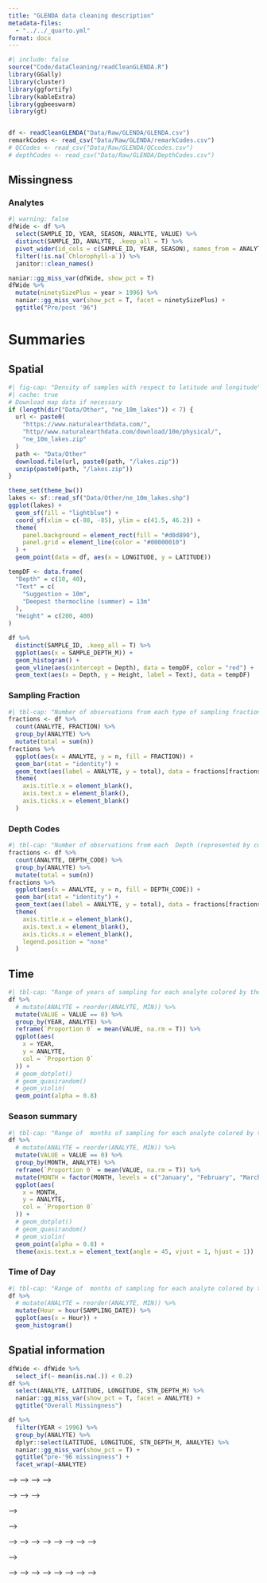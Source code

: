 ```yaml
---
title: "GLENDA data cleaning description"
metadata-files:
  - "../../_quarto.yml"
format: docx
---
```


```r
#| include: false
source("Code/dataCleaning/readCleanGLENDA.R")
library(GGally)
library(cluster)
library(ggfortify)
library(kableExtra)
library(ggbeeswarm)
library(gt)


df <- readCleanGLENDA("Data/Raw/GLENDA/GLENDA.csv")
remarkCodes <- read_csv("Data/Raw/GLENDA/remarkCodes.csv")
# QCCodes <- read_csv("Data/Raw/GLENDA/QCcodes.csv")
# depthCodes <- read_csv("Data/Raw/GLENDA/DepthCodes.csv")
```




## Missingness

### Analytes

```r
#| warning: false
dfWide <- df %>%
  select(SAMPLE_ID, YEAR, SEASON, ANALYTE, VALUE) %>%
  distinct(SAMPLE_ID, ANALYTE, .keep_all = T) %>%
  pivot_wider(id_cols = c(SAMPLE_ID, YEAR, SEASON), names_from = ANALYTE, values_from = VALUE) %>%
  filter(!is.na(`Chlorophyll-a`)) %>%
  janitor::clean_names()

naniar::gg_miss_var(dfWide, show_pct = T)
dfWide %>%
  mutate(ninetySizePlus = year > 1996) %>%
  naniar::gg_miss_var(show_pct = T, facet = ninetySizePlus) +
  ggtitle("Pre/post '96")
```

# Summaries
## Spatial 
```r
#| fig-cap: "Density of samples with respect to latitude and longitude"
#| cache: true
# Download map data if necessary
if (length(dir("Data/Other", "ne_10m_lakes")) < 7) {
  url <- paste0(
    "https://www.naturalearthdata.com/",
    "http//www.naturalearthdata.com/download/10m/physical/",
    "ne_10m_lakes.zip"
  )
  path <- "Data/Other"
  download.file(url, paste0(path, "/lakes.zip"))
  unzip(paste0(path, "/lakes.zip"))
}

theme_set(theme_bw())
lakes <- sf::read_sf("Data/Other/ne_10m_lakes.shp")
ggplot(lakes) +
  geom_sf(fill = "lightblue") +
  coord_sf(xlim = c(-88, -85), ylim = c(41.5, 46.2)) +
  theme(
    panel.background = element_rect(fill = "#d0d890"),
    panel.grid = element_line(color = "#00000010")
  ) +
  geom_point(data = df, aes(x = LONGITUDE, y = LATITUDE))
```

```r
tempDF <- data.frame(
  "Depth" = c(10, 40),
  "Text" = c(
    "Suggestion = 10m",
    "Deepest thermocline (summer) = 13m"
  ),
  "Height" = c(200, 400)
)

df %>%
  distinct(SAMPLE_ID, .keep_all = T) %>%
  ggplot(aes(x = SAMPLE_DEPTH_M)) +
  geom_histogram() +
  geom_vline(aes(xintercept = Depth), data = tempDF, color = "red") +
  geom_text(aes(x = Depth, y = Height, label = Text), data = tempDF)
```

### Sampling Fraction

```r
#| tbl-cap: "Number of observations from each type of sampling fraction"
fractions <- df %>%
  count(ANALYTE, FRACTION) %>%
  group_by(ANALYTE) %>%
  mutate(total = sum(n))
fractions %>%
  ggplot(aes(x = ANALYTE, y = n, fill = FRACTION)) +
  geom_bar(stat = "identity") +
  geom_text(aes(label = ANALYTE, y = total), data = fractions[fractions$total > 5000, ], angle = 45, size = 2) +
  theme(
    axis.title.x = element_blank(),
    axis.text.x = element_blank(),
    axis.ticks.x = element_blank()
  )
```

### Depth Codes

```r
#| tbl-cap: "Number of observations from each  Depth (represented by color)"
fractions <- df %>%
  count(ANALYTE, DEPTH_CODE) %>%
  group_by(ANALYTE) %>%
  mutate(total = sum(n))
fractions %>%
  ggplot(aes(x = ANALYTE, y = n, fill = DEPTH_CODE)) +
  geom_bar(stat = "identity") +
  geom_text(aes(label = ANALYTE, y = total), data = fractions[fractions$total > 2500, ], angle = 45, size = 2) +
  theme(
    axis.title.x = element_blank(),
    axis.text.x = element_blank(),
    axis.ticks.x = element_blank(),
    legend.position = "none"
  )
```

## Time
```r
#| tbl-cap: "Range of years of sampling for each analyte colored by the proportion of zeros that were observed"
df %>%
  # mutate(ANALYTE = reorder(ANALYTE, MIN)) %>%
  mutate(VALUE = VALUE == 0) %>%
  group_by(YEAR, ANALYTE) %>%
  reframe(`Proportion 0` = mean(VALUE, na.rm = T)) %>%
  ggplot(aes(
    x = YEAR,
    y = ANALYTE,
    col = `Proportion 0`
  )) +
  # geom_dotplot()
  # geom_quasirandom()
  # geom_violin(
  geom_point(alpha = 0.8)
```

### Season summary

```r
#| tbl-cap: "Range of  months of sampling for each analyte colored by the proportion of zeros that were observed"
df %>%
  # mutate(ANALYTE = reorder(ANALYTE, MIN)) %>%
  mutate(VALUE = VALUE == 0) %>%
  group_by(MONTH, ANALYTE) %>%
  reframe(`Proportion 0` = mean(VALUE, na.rm = T)) %>%
  mutate(MONTH = factor(MONTH, levels = c("January", "February", "March", "April", "June", "July", "August", "September", "October", "November", "December"))) %>%
  ggplot(aes(
    x = MONTH,
    y = ANALYTE,
    col = `Proportion 0`
  )) +
  # geom_dotplot()
  # geom_quasirandom()
  # geom_violin(
  geom_point(alpha = 0.8) +
  theme(axis.text.x = element_text(angle = 45, vjust = 1, hjust = 1))
```

### Time of Day

```r
#| tbl-cap: "Range of  months of sampling for each analyte colored by the proportion of zeros that were observed"
df %>%
  # mutate(ANALYTE = reorder(ANALYTE, MIN)) %>%
  mutate(Hour = hour(SAMPLING_DATE)) %>%
  ggplot(aes(x = Hour)) +
  geom_histogram()
```



## Spatial information

```r
dfWide <- dfWide %>%
  select_if(~ mean(is.na(.)) < 0.2)
df %>%
  select(ANALYTE, LATITUDE, LONGITUDE, STN_DEPTH_M) %>%
  naniar::gg_miss_var(show_pct = T, facet = ANALYTE) +
  ggtitle("Overall Missingness")

df %>%
  filter(YEAR < 1996) %>%
  group_by(ANALYTE) %>%
  dplyr::select(LATITUDE, LONGITUDE, STN_DEPTH_M, ANALYTE) %>%
  naniar::gg_miss_var(show_pct = T) +
  ggtitle("pre-'96 missingness") +
  facet_wrap(~ANALYTE)
```


<!-- # Modeling information -->

<!-- ## Marginal correlations of selected covariates -->

<!-- ```{r ggpairs} -->
<!-- #| warning: false -->
<!-- #| fig-caption: "Pairwise correlation for selected variables" -->
<!-- #| cache: true -->

<!-- # lModel <- lm(formula = `Chlorophyll-a` ~ .- SAMPLE_ID, data= dfWide) -->

<!-- ggpairs(dfWide, columns = 2:10, progress = F) -->



<!-- ``` -->

<!-- ## RF Model -->

<!-- ```{r splittingData} -->
<!-- set.seed(222) -->
<!-- dfWide <- janitor::clean_names(dfWide) -->
<!-- ind <- sample(2, nrow(dfWide), replace = TRUE, prob = c(0.7, 0.3)) -->
<!-- train <- dfWide[ind==1,] -->
<!-- test <- dfWide[ind==2,] -->
<!-- ``` -->

<!-- ```{r randomForest} -->
<!-- #| cache: true -->
<!-- #| tbl-cap: "Prediction results on hold out data" -->
<!-- rf <- randomForest::randomForest(chlorophyll_a ~. - sample_id, data=train, proximity=TRUE, na.action = na.omit)  -->
<!-- print(rf) -->
<!-- p <- predict(rf, newdata = test) -->
<!-- caret::postResample(p, test$chlorophyll_a) %>% -->
<!--   as.data.frame() %>% -->
<!--   kable() %>% -->
<!--   kable_paper() -->
<!-- ``` -->

<!-- ## Distributions of selected covariates -->

<!-- ```{r covarDists} -->
<!-- g <- dfWide %>% -->
<!--   pivot_longer(-c(sample_id, year, season)) %>% -->
<!--   ggplot(aes(x = value)) + -->
<!--   geom_histogram() + -->
<!--   facet_wrap(~name, scales = "free") +  -->
<!--   ggtitle("linear scale") -->
<!-- g -->
<!-- g+ scale_x_log10() +ggtitle("log10 scale") -->
<!-- ``` -->

<!-- ```{r spaghetti} -->
<!-- df %>% -->
<!--   filter(ANALYTE == "Chlorophyll-a", DEPTH_CODE == "Surface") %>% -->
<!--   unite("Position", LATITUDE, LONGITUDE) %>% -->
<!--   mutate(SAMPLING_DATE = date(SAMPLING_DATE)) %>% -->
<!--   group_by(SAMPLING_DATE, Position) %>% -->
<!--   reframe(CHLA = mean(VALUE, rm.na=  T)) %>% -->
<!--   ggplot(aes(x = SAMPLING_DATE, y = CHLA, col = factor(Position))) + -->
<!--   geom_line() + -->
<!--   theme(legend.position = "none") + -->
<!--   ggtitle("Spaghetti plot of CHLA over time for each LAT/LONG, Surface samples") -->

<!-- ``` -->

<!-- # Dealing with similar/same analytes -->

<!-- | Similar Analytes                                 | How to resovlve | Reason                        | -->
<!-- |:--------------------------|:---------------------------|:----------------| -->
<!-- | Ammonia-Nitrogen / Ammonium-Nitrogen             |                 |                               | -->
<!-- | Alkalinity / Hardness                            | Drop Hardness   | Hardness has 95% missingness  | -->
<!-- | Nitrogen particulate / Nitrogen sediment         |                 |                               | -->
<!-- | Turbidity / Secchi disc / total suspended solids | Keep Turbidity  | Others have \>90% missingness | -->

<!-- | Phosphorus, Base Extractable as P" ? ???? -->

<!-- -   Phosphorus Total as P -->
<!-- -   Phsophorus particulate/ sediment -->

<!-- <!-- ```{r vizMissing} --> -->
<!-- <!-- dfWide %>% --> -->
<!-- <!--   select(contains("Hardness"), contains("Alkalinity")) %>% --> -->
<!-- <!--   visdat::vis_miss() --> -->

<!-- <!-- dfWide %>% --> -->
<!-- <!--   select(contains("Turbid"), contains("Secchi"), contains("suspended")) %>% --> -->
<!-- <!--   visdat::vis_miss() --> -->


<!-- <!-- ``` --> -->

<!-- <!-- # PCA --> -->

<!-- <!-- ```{r PCA} --> -->
<!-- <!-- dfWideNoMiss <- dfWide %>% --> -->
<!-- <!--   janitor::clean_names() %>% --> -->
<!-- <!--   mutate(lchla = log(chlorophyll_a + 0.01)) %>% --> -->
<!-- <!--   drop_na() --> -->
<!-- <!-- PCA <- dfWideNoMiss %>%  --> -->
<!-- <!--   select(-c(sample_id, season, year, chlorophyll_a, lchla))  %>% --> -->
<!-- <!--   prcomp(center = T, scale=T) --> -->

<!-- <!-- plot(summary(PCA)$importance[2,], xlab= "Principal component", ylab = "% variance explained") --> -->

<!-- <!-- autoplot(PCA, data = dfWideNoMiss, colour = "lchla", --> -->
<!-- <!--          loadings = TRUE, loadings.colour = 'blue', --> -->
<!-- <!--          loadings.label = TRUE, loadings.label.size = 3) --> -->
<!-- <!-- autoplot(PCA, data = dfWideNoMiss, colour = "season", --> -->
<!-- <!--          loadings = TRUE, loadings.colour = 'blue', --> -->
<!-- <!--          loadings.label = TRUE, loadings.label.size = 3) --> -->
<!-- <!-- autoplot(clara(dfWideNoMiss[-c(1,2,3,13)], 2)) --> -->
<!-- <!-- ``` --> -->



